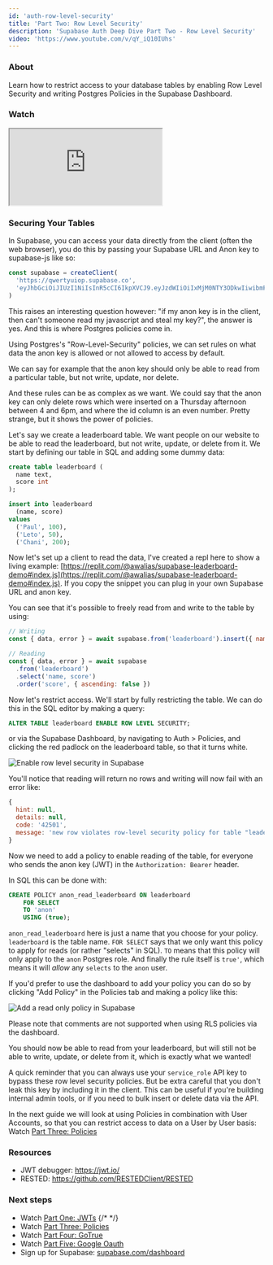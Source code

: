 ```yaml
---
id: 'auth-row-level-security'
title: 'Part Two: Row Level Security'
description: 'Supabase Auth Deep Dive Part Two - Row Level Security'
video: 'https://www.youtube.com/v/qY_iQ10IUhs'
---
```


### About

Learn how to restrict access to your database tables by enabling Row Level Security and writing Postgres Policies in the Supabase Dashboard.

### Watch

<div className="video-container">
  <iframe
    src="https://www.youtube-nocookie.com/embed/qY_iQ10IUhs"
    frameBorder="1"
    allow="accelerometer; autoplay; clipboard-write; encrypted-media; gyroscope; picture-in-picture"
    allowFullScreen
  ></iframe>
</div>

### Securing Your Tables

In Supabase, you can access your data directly from the client (often the web browser), you do this by passing your Supabase URL and Anon key to supabase-js like so:

```js
const supabase = createClient(
  'https://qwertyuiop.supabase.co',
  'eyJhbGciOiJIUzI1NiIsInR5cCI6IkpXVCJ9.eyJzdWIiOiIxMjM0NTY3ODkwIiwibmFtZSI6IkpvaG4gRG9lIiwiaWF0IjoxNTE2MjM5MDIyfQ.SflKxwRJSMeKKF2QT4fwpMeJf36POk6yJV_adQssw5c'
)
```

This raises an interesting question however: "if my anon key is in the client, then can't someone read my javascript and steal my key?", the answer is yes. And this is where Postgres policies come in.

Using Postgres's "Row-Level-Security" policies, we can set rules on what data the anon key is allowed or not allowed to access by default.

We can say for example that the anon key should only be able to read from a particular table, but not write, update, nor delete.

And these rules can be as complex as we want. We could say that the anon key can only delete rows which were inserted on a Thursday afternoon between 4 and 6pm, and where the id column is an even number. Pretty strange, but it shows the power of policies.

Let's say we create a leaderboard table. We want people on our website to be able to read the leaderboard, but not write, update, or delete from it. We start by defining our table in SQL and adding some dummy data:

```sql
create table leaderboard (
  name text,
  score int
);

insert into leaderboard
  (name, score)
values
  ('Paul', 100),
  ('Leto', 50),
  ('Chani', 200);
```

Now let's set up a client to read the data, I've created a repl here to show a living example: [https://replit.com/@awalias/supabase-leaderboard-demo#index.js](https://replit.com/@awalias/supabase-leaderboard-demo#index.js). If you copy the snippet you can plug in your own Supabase URL and anon key.

You can see that it's possible to freely read from and write to the table by using:

```js
// Writing
const { data, error } = await supabase.from('leaderboard').insert({ name: 'Bob', score: 99999 })

// Reading
const { data, error } = await supabase
  .from('leaderboard')
  .select('name, score')
  .order('score', { ascending: false })
```

Now let's restrict access. We'll start by fully restricting the table. We can do this in the SQL editor by making a query:

```sql
ALTER TABLE leaderboard ENABLE ROW LEVEL SECURITY;
```

or via the Supabase Dashboard, by navigating to Auth > Policies, and clicking the red padlock on the leaderboard table, so that it turns white.

![Enable row level security in Supabase](/docs/img/auth-deep-dive-2.png)

You'll notice that reading will return no rows and writing will now fail with an error like:

```jsx
{
  hint: null,
  details: null,
  code: '42501',
  message: 'new row violates row-level security policy for table "leaderboard"'
}
```

Now we need to add a policy to enable reading of the table, for everyone who sends the anon key (JWT) in the `Authorization: Bearer` header.

In SQL this can be done with:

```sql
CREATE POLICY anon_read_leaderboard ON leaderboard
    FOR SELECT
    TO 'anon'
    USING (true);
```

`anon_read_leaderboard` here is just a name that you choose for your policy. `leaderboard` is the table name. `FOR SELECT` says that we only want this policy to apply for reads (or rather "selects" in SQL). `TO` means that this policy will only apply to the `anon` Postgres role. And finally the rule itself is `true'`, which means it will _allow_ any `selects` to the `anon` user.

If you'd prefer to use the dashboard to add your policy you can do so by clicking "Add Policy" in the Policies tab and making a policy like this:

![Add a read only policy in Supabase](/docs/img/auth-deep-dive-2-2.png)

<Admonition type="caution">

Please note that comments are not supported when using RLS policies via the dashboard.

</Admonition>

You should now be able to read from your leaderboard, but will still not be able to write, update, or delete from it, which is exactly what we wanted!

A quick reminder that you can always use your `service_role` API key to bypass these row level security policies. But be extra careful that you don't leak this key by including it in the client. This can be useful if you're building internal admin tools, or if you need to bulk insert or delete data via the API.

In the next guide we will look at using Policies in combination with User Accounts, so that you can restrict access to data on a User by User basis: Watch [Part Three: Policies](./auth-policies)

### Resources

- JWT debugger: https://jwt.io/
- RESTED: https://github.com/RESTEDClient/RESTED

### Next steps

- Watch [Part One: JWTs](./auth-deep-dive-jwts)
  {/* <!-- - Watch [Part Two: Row Level Security](./auth-row-level-security) --> */}
- Watch [Part Three: Policies](./auth-policies)
- Watch [Part Four: GoTrue](./auth-gotrue)
- Watch [Part Five: Google Oauth](./auth-google-oauth)
- Sign up for Supabase: [supabase.com/dashboard](https://supabase.com/dashboard)
